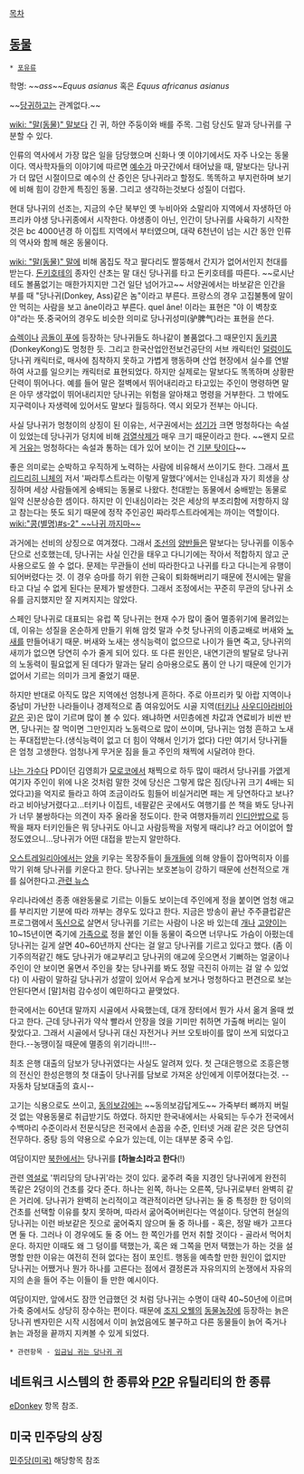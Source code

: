 [[목차]]
== [[동물]] ==
 * [[포유류]]

학명: ''~~ass~~Equus asianus'' 혹은 ''Equus africanus asianus''

~~[[당귀]]하고는 관계없다.~~

[[wiki: "말(동물)" 말]]보다 긴 귀, 하얀 주둥이와 배를 주목. 그럼 당신도 말과 당나귀를 구분할 수 있다.

인류의 역사에서 가장 많은 일을 담당했으며 신화나 옛 이야기에서도 자주 나오는 동물이다. 역사학자들의 이야기에 따르면 [[예수]]가 마굿간에서 태어났을 때, 말보다는 당나귀가 더 많던 시절이므로 예수의 산 증인은 당나귀라고 할정도. 똑똑하고 부지런하며 보기에 비해 힘이 강한게 특징인 동물. 그리고 생각하는것보다 성질이 더럽다.


현대 당나귀의 선조는, 지금의 수단 북부인 옛 누비아와 소말리아 지역에서 자생하던 아프리카 야생 당나귀종에서 시작한다. 야생종이 아닌, 인간이 당나귀를 사육하기 시작한것은 bc 4000년경 하 이집트 지역에서 부터였으며, 대략 6천년이 넘는 시간 동안 인류의 역사와 함께 해온 동물이다.

[[wiki: "말(동물)" 말]]에 비해 몸집도 작고 팔다리도 짤뚱해서 간지가 없어서인지 천대를 받는다. [[돈키호테]]의 종자인 산초는 말 대신 당나귀를 타고 돈키호테를 따른다. ~~로시난테도 볼품없기는 매한가지지만 그건 일단 넘어가고~~ 서양권에서는 바보같은 인간을 부를 때 "당나귀(Donkey, Ass)같은 놈"이라고 부른다. 프랑스의 경우 고집불통에 말이 안 먹히는 사람을 보고 âne이라고 부른다. quel âne! 이라는 표현은 "야 이 벽창호야"라는 뜻.중국어의 경우도 비슷한 의미로 당나귀성미(驴脾气)라는 표현을 쓴다.

[[슈렉]]이나 [[곰돌이 푸]]에 등장하는 당나귀들도 하나같이 볼품없다.그 때문인지 [[동키콩]](DonkeyKong)도 멍청한 듯. 그리고 한국산업안전보건공단의 서브 캐릭터인 [[덜렁이]]도 당나귀 캐릭터로, 매사에 침착하지 못하고 가볍게 행동하며 산업 현장에서 실수를 연발하여 사고를 일으키는 캐릭터로 표현되었다. 하지만 실제로는 말보다도 똑똑하며 상황판단력이 뛰어나다. 예를 들어 말은 절벽에서 뛰어내리라고 타고있는 주인이 명령하면 말은 아무 생각없이 뛰어내리지만 당나귀는 위험을 알아채고 명령을 거부한다. 그 밖에도 지구력이나 자생력에 있어서도 말보다 월등하다. 역시 외모가 전부는 아니다.

사실 당나귀가 멍청이의 상징이 된 이유는, 서구권에서는 [[성기]]가 크면 멍청하다는 속설이 있었는데 당나귀가 덩치에 비해 [[검열삭제]]가 매우 크기 때문이라고 한다. ~~왠지 모르게 [[거유]]는 멍청하다는 속설과 통하는 데가 있어 보이는 건 [[기분 탓]]이다~~

좋은 의미로는 순박하고 우직하게 노력하는 사람에 비유해서 쓰이기도 한다.
그래서 [[프리드리히 니체]]의 저서 '짜라투스트라는 이렇게 말했다'에서는 인내심과 자기 희생을 상징하며 세상 사람들에게 숭배되는 동물로 나왔다. 천대받는 동물에서 숭배받는 동물로 일약 신분상승한 셈이다. 하지만 이 인내심이라는 것은 세상의 부조리함에 저항하지 않고 참는다는 뜻도 되기 때문에 정작 주인공인 짜라투스트라에게는 까이는 역할이다. [[wiki:"콩(별명)#s-2" ~~나귀 까지마~~]]

과거에는 선비의 상징으로 여겨졌다. 그래서 [[조선]]의 [[양반]]들은 말보다는 당나귀를 이동수단으로 선호했는데, 당나귀는 사실 인간을 태우고 다니기에는 작아서 적합하지 않고 군사용으로도 쓸 수 없다. 문제는 무관들이 선비 따라한다고 나귀를 타고 다니는게 유행이 되어버렸다는 것. 이 경우 승마를 하기 위한 근육이 퇴화해버리기 때문에 전시에는 말을 타고 다닐 수 없게 된다는 문제가 발생한다. 그래서 조정에서는 꾸준히 무관의 당나귀 소유를 금지했지만 잘 지켜지지는 않았다. 

스페인 당나귀로 대표되는 유럽 쪽 당나귀는 현재 수가 많이 줄어 멸종위기에 몰려있는데, 이유는 성질을 온순하게 만들기 위해 암컷 말과 수컷 당나귀의 이종교배로 버새와 [[노새]]를 만들어내기 때문. 버새와 노새는 생식능력이 없으므로 나이가 들면 죽고, 당나귀의 새끼가 없으면 당연히 수가 줄게 되어 있다. 또 다른 원인은, 내연기관의 발달로 당나귀의 노동력이 필요없게 된 데다가 말과는 달리 승마용으로도 폼이 안 나기 때문에 인기가 없어서 기르는 의미가 크게 줄었기 때문.

하지만 반대로 아직도 많은 지역에선 엄청나게 흔하다. 주로 아프리카 및 아랍 지역이나 중남미 가난한 나라들이나 경제적으로 좀 여유있어도 시골 지역([[터키]]나 [[사우디아라비아]]같은 곳)은 많이 기르며 많이 볼 수 있다. 왜냐하면 서민층에겐 차값과 연료비가 비싼 반면, 당나귀는 잘 먹이면 그만인지라 노동력으로 많이 쓰이며, 당나귀는 엄청 흔하고 노새는 푸대접받는다.(생식능력이 없고 더 힘이 약해서 인기가 없다) 다만 여기서 당나귀들은 엄청 고생한다. 엄청나게 무거운 짐을 들고 주인의 채찍에 시달려야 한다. 

[[나는 가수다]] PD이던 김영희가 [[모로코]]에서 채찍으로 하두 많이 때려서 당나귀를 가엾게 여기자 주인이 위에 나온 것처럼 말한 것에 당신은 그렇게 많은 짐(당나귀 크기 4배는 되었다고)을 억지로 들라고 하여 조금이라도 힘들어 비실거리면 패는 게 당연하다고 보나? 라고 비아냥거렸다고...터키나 이집트, 네팔같은 곳에서도 여행기를 쓴 책을 봐도 당나귀가 너무 불쌍하다는 의견이 자주 올라올 정도이다. 한국 여행자들끼리 [[인디안밥]]으로 등짝을 패자 터키인들은 뭐 당나귀도 아니고 사람등짝을 저렇게 때리냐? 라고 어이없어 할 정도였으니...당나귀가 어떤 대접을 받는지 알만하다.

[[오스트레일리아]]에서는 [[양]]을 키우는 목장주들이 [[들개]]들에 의해 양들이 잡아먹히자 이를 막기 위해 당나귀를 키운다고 한다. 당나귀는 보호본능이 강하기 때문에 선천적으로 개를 싫어한다고.[http://news.naver.com/main/ranking/read.nhn?mid=etc&sid1=111&date=20131026&rankingSectionId=104&rankingType=popular_day&rankingSeq=1&oid=277&aid=0003115151 관련 뉴스]

우리나라에선 종종 애완동물로 기르는 이들도 보이는데 주인에게 정을 붙이면 엄청  애교를 부리지만 기분에 따라 까부는 경우도 있다고 한다. 지금은 방송이 끝난 주주클럽같은 프로그램에서 [[독신]]으로 살면서 당나귀를 기르는 사람이 나온 바 있는데 [[개]]나 [[고양이]]는 10~15년이면 죽기에 [[가족]]으로 정을 붙인 이들 동물이 죽으면 너무나도 가슴이 아펐는데 당나귀는 길게 살면 40~60년까지 산다는 걸 알고 당나귀를 기르고 있다고 했다. (좀 이기주의적같긴 해도 당나귀가 애교부리고 당나귀의 애교에 웃으면서 기뻐하는 얼굴이나  주인이 안 보이면 울면서 주인을 찾는 당나귀를 봐도 정말 극진히 아끼는 걸 알 수 있었다) 이 사람이 말하길 당나귀가 성깔이 있어서 우습게 보거나 멍청하다고 편견으로 보는 안된다면서 [말]처럼 감수성이 예민하다고 끝맺었다.

한국에서는 60년대 말까지 시골에서 사육했는데, 대개 장터에서 뭔가 사서 옮겨 올때 썼다고 한다. 근데 당나귀가 약삭 빨라서 안장을 얹을 기미만 취하면 가출해 버리는 일이 잦았다고. 그래서 시골에서 당나귀 대신 자전거나 커브 오토바이를 많이 쓰게 되었다고 한다.--농땡이질 때문에 멸종의 위기라니!!!-- 

최초 은행 대출의 담보가 당나귀였다는 사실도 알려져 있다. 첫 근대은행으로 조흥은행의 전신인 한성은행의 첫 대출이 당나귀를 담보로 가져온 상인에게 이루어졌다는것. --자동차 담보대출의 효시--

고기는 식용으로도 쓰이고, [[동의보감]]에는 ~~동의보감답게도~~ 가죽부터 뼈까지 버릴 것 없는 약용동물로 취급받기도 하였다. 하지만 한국내에서는 사육되는 두수가 전국에서 수백마리 수준이라서 전문식당은 전국에서 손꼽을 수준, 인터넷 거래 같은 것은 당연히 전무하다. 중탕 등의 약용으로 수요가 있는데, 이는 대부분 중국 수입. 

여담이지만 [[북한]]에서는 당나귀를 '''[하늘소]라고 한다'''(!)

관련 [[역설]]로 '뷔리당의 당나귀'라는 것이 있다. 굶주려 죽을 지경인 당나귀에게 완전히 똑같은 2덩이의 건초를 갖다 준다. 하나는 왼쪽, 하나는 오른쪽, 당나귀로부터 완벽히 같은 거리에. 당나귀가 완벽히 논리적이고 객관적이라면 당나귀는 둘 중 특정한 한 덩이의 건초를 선택할 이유를 찾지 못하며, 따라서 굶어죽어버린다는 역설이다. 당연히 현실의 당나귀는 이런 바보같은 짓으로 굶어죽지 않으며 둘 중 하나를 - 혹은, 정말 배가 고프다면 둘 다. 그러나 이 경우에도 둘 중 어느 한 쪽인가를 먼저 취할 것이다 - 골라서 먹어치운다. 하지만 이때도 왜 그 덩이를 택했는가, 혹은 왜 그쪽을 먼저 택했는가 하는 것을 설명할 만한 이유는 여전히 전혀 없다는 점이 포인트. 행동을 예측할 만한 원인이 없지만 당나귀는 어쨌거나 뭔가 하나를 고른다는 점에서 결정론과 자유의지의 논쟁에서 자유의지의 손을 들어 주는 이들이 들 만한 예시이다.

여담이지만, 앞에서도 잠깐 언급했던 것 처럼 당나귀는 수명이 대략 40~50년에 이르며 가축 중에서도 상당히 장수하는 편이다. 때문에 [[조지 오웰]]의 [[동물농장]]에 등장하는 늙은 당나귀 벤자민은 시작 시점에서 이미 늙었음에도 불구하고 다른 동물들이 늙어 죽거나 늙는 과정을 끝까지 지켜볼 수 있게 되었다.

 * 관련항목 - [[임금님 귀는 당나귀 귀]]

== 네트워크 시스템의 한 종류와 [[P2P]] 유틸리티의 한 종류 ==
[[eDonkey]] 항목 참조.

== 미국 민주당의 상징 ==
[[민주당(미국)]] 해당항목 참조 

